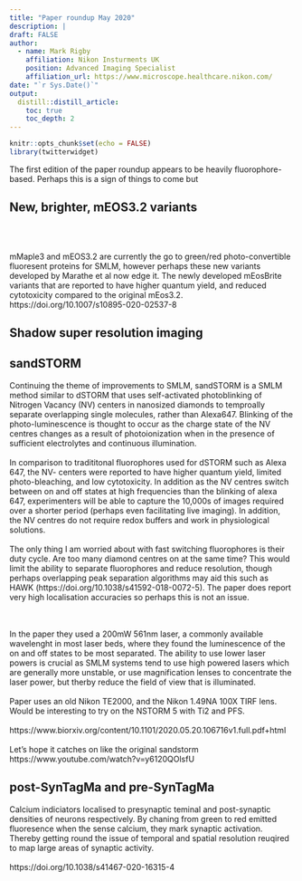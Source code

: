 ```yaml
---
title: "Paper roundup May 2020"
description: |
draft: FALSE
author:
  - name: Mark Rigby
    affiliation: Nikon Insturments UK
    position: Advanced Imaging Specialist
    affiliation_url: https://www.microscope.healthcare.nikon.com/
date: "`r Sys.Date()`"
output:
  distill::distill_article:
    toc: true
    toc_depth: 2
---
```


```r
knitr::opts_chunk$set(echo = FALSE)
library(twitterwidget)
```

The first edition of the paper roundup appears to be heavily fluorophore-based. Perhaps this is a sign of things to come but 

## New, brighter, mEOS3.2 variants
\
\

mMaple3 and mEOS3.2 are currently the go to green/red photo-convertible fluoresent proteins for SMLM, however perhaps these new variants developed by Marathe et al now edge it. The newly developed mEosBrite variants that are reported to have higher quantum yield, and reduced cytotoxicity compared to the original mEos3.2.
https://doi.org/10.1007/s10895-020-02537-8

## Shadow super resolution imaging 



## sandSTORM

Continuing the theme of improvements to SMLM, sandSTORM is a SMLM method similar to dSTORM that uses self-activated photoblinking of Nitrogen Vacancy (NV) centers in nanosized diamonds to temproally separate overlapping single molecules, rather than Alexa647. Blinking of the photo-luminescence is thought to occur as the charge state of the NV centres changes as a result of photoionization when in the presence of sufficient electrolytes and continuous illumination.
\
\
In comparison to tradititonal fluorophores used for dSTORM such as Alexa 647, the NV- centers were reported to have higher quantum yield, limited photo-bleaching, and low cytotoxicity. In addition as the NV centres switch between on and off states at high frequencies than the blinking of alexa 647, experimenters will be able to capture the 10,000s of images required over a shorter period (perhaps even facilitating live imaging). In addition, the NV centres do not require redox buffers and work in physiological solutions.
\
\
The only thing I am worried about with fast switching fluorophores is their duty cycle. Are too many diamond centres on at the same time? This would limit the ability to separate fluorophores and reduce resolution, though perhaps overlapping peak separation algorithms may aid this such as HAWK (https://doi.org/10.1038/s41592-018-0072-5). The paper does report very high localisation accuracies so perhaps this is not an issue. 

\
\
In the paper they used a 200mW 561nm laser, a commonly available wavelenght in most laser beds, where they found the luminescence of the on and off states to be most separated. The ability to use lower laser powers is crucial as SMLM systems tend to use high powered lasers which are generally more unstable, or use magnification lenses to concentrate the laser power, but therby reduce the field of view that is illuminated. 
\
\
Paper uses an old Nikon TE2000, and the Nikon 1.49NA 100X TIRF lens. Would be interesting to try on the NSTORM 5 with Ti2 and PFS.
\
\
https://www.biorxiv.org/content/10.1101/2020.05.20.106716v1.full.pdf+html
\
\
Let's hope it catches on like the original sandstorm https://www.youtube.com/watch?v=y6120QOlsfU


## post-SynTagMa and pre-SynTagMa 
Calcium indiciators localised to presynaptic teminal and post-synaptic densities of neurons respectively. By chaning from green to red emitted fluoresence when the sense calcium, they mark synaptic activation. Thereby getting round the issue of temporal and spatial resolution reuqired to map large areas of synaptic activity. 
\
\
https://doi.org/10.1038/s41467-020-16315-4




